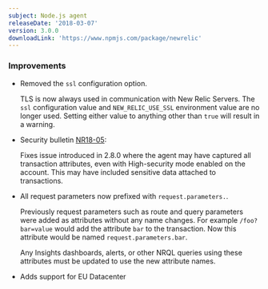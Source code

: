 ```yaml
---
subject: Node.js agent
releaseDate: '2018-03-07'
version: 3.0.0
downloadLink: 'https://www.npmjs.com/package/newrelic'
---
```


### Improvements

* Removed the `ssl` configuration option.

  TLS is now always used in communication with New Relic Servers. The `ssl` configuration value and `NEW_RELIC_USE_SSL` environment value are no longer used. Setting either value to anything other than `true` will result in a warning.
* Security bulletin [NR18-05](https://docs.newrelic.com/docs/accounts-partnerships/new-relic-security/security-bulletins/security-bulletin-nr18-06):

  Fixes issue introduced in 2.8.0 where the agent may have captured all transaction attributes, even with High-security mode enabled on the account. This may have included sensitive data attached to transactions.
* All request parameters now prefixed with `request.parameters.`.

  Previously request parameters such as route and query parameters were added as attributes without any name changes. For example `/foo?bar=value` would add the attribute `bar` to the transaction. Now this attribute would be named `request.parameters.bar`.

  Any Insights dashboards, alerts, or other NRQL queries using these attributes must be updated to use the new attribute names.
* Adds support for EU Datacenter
